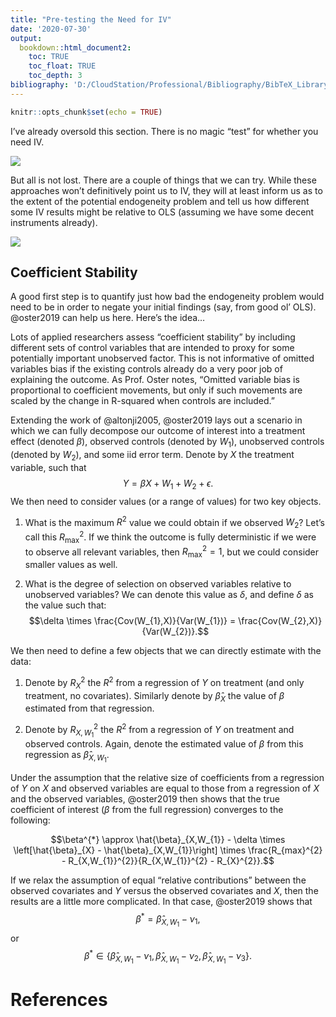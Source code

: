 ```yaml
---
title: "Pre-testing the Need for IV"
date: '2020-07-30'
output: 
  bookdown::html_document2:
    toc: TRUE
    toc_float: TRUE
    toc_depth: 3
bibliography: 'D:/CloudStation/Professional/Bibliography/BibTeX_Library.bib'    
---
```


```r
knitr::opts_chunk$set(echo = TRUE)
```


I've already oversold this section. There is no magic "test" for whether you need IV.

![](https://media.giphy.com/media/oXB0K4oFw3fck/giphy.gif)

But all is not lost. There are a couple of things that we can try. While these approaches won't definitively point us to IV, they will at least inform us as to the extent of the potential endogeneity problem and tell us how different some IV results might be relative to OLS (assuming we have some decent instruments already).

![](https://media.giphy.com/media/ZExucn4EDMUtX0p9dt/giphy.gif)


## Coefficient Stability 

A good first step is to quantify just how bad the endogeneity problem would need to be in order to negate your initial findings (say, from good ol' OLS). @oster2019 can help us here. Here's the idea...

Lots of applied researchers assess "coefficient stability" by including different sets of control variables that are intended to proxy for some potentially important unobserved factor. This is not informative of omitted variables bias if the existing controls already do a very poor job of explaining the outcome. As Prof. Oster notes, "Omitted variable bias is proportional to coefficient movements, but only if such movements are scaled by the change in R-squared when controls are included."

Extending the work of @altonji2005, @oster2019 lays out a scenario in which we can fully decompose our outcome of interest into a treatment effect (denoted $\beta$), observed controls (denoted by $W_{1}$), unobserved controls (denoted by $W_{2}$), and some iid error term. Denote by $X$ the treatment variable, such that $$Y = \beta X + W_{1} + W_{2} + \epsilon.$$ We then need to consider values (or a range of values) for two key objects. 

1. What is the maximum $R^2$ value we could obtain if we observed $W_{2}$? Let's call this $R_{\text{max}}^{2}$. If we think the outcome is fully deterministic if we were to observe all relevant variables, then $R_{\text{max}}^{2}=1$, but we could consider smaller values as well.

2. What is the degree of selection on observed variables relative to unobserved variables? We can denote this value as $\delta$, and define $\delta$ as the value such that: $$\delta \times \frac{Cov(W_{1},X)}{Var(W_{1})} = \frac{Cov(W_{2},X)}{Var(W_{2})}.$$

We then need to define a few objects that we can directly estimate with the data:

1. Denote by $R^{2}_{X}$ the $R^{2}$ from a regression of $Y$ on treatment (and only treatment, no covariates). Similarly denote by $\hat{\beta}_{X}$ the value of $\beta$ estimated from that regression. 

2. Denote by $R^{2}_{X,W_{1}}$ the $R^{2}$ from a regression of $Y$ on treatment and observed controls. Again, denote the estimated value of $\beta$ from this regression as $\hat{\beta}_{X, W_{1}}$. 

Under the assumption that the relative size of coefficients from a regression of $Y$ on $X$ and observed variables are equal to those from a regression of $X$ and the observed variables, @oster2019 then shows that the true coefficient of interest ($\beta$ from the full regression) converges to the following:

$$\beta^{*} \approx \hat{\beta}_{X,W_{1}} - \delta \times \left[\hat{\beta}_{X} - \hat{\beta}_{X,W_{1}}\right] \times \frac{R_{max}^{2} - R_{X,W_{1}}^{2}}{R_{X,W_{1}}^{2} - R_{X}^{2}}.$$

If we relax the assumption of equal "relative contributions" between the observed covariates and $Y$ versus the observed covariates and $X$, then the results are a little more complicated. In that case, @oster2019 shows that $$\beta^{*} = \hat{\beta}_{X,W_{1}} - \nu_{1},$$ or $$\beta^{*} \in \left\{ \hat{\beta}_{X,W_{1}} - \nu_{1}, \hat{\beta}_{X,W_{1}} - \nu_{2}, \hat{\beta}_{X,W_{1}} - \nu_{3} \right\}.$$

# References